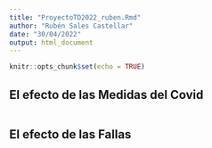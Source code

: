 ```yaml
---
title: "ProyectoTD2022_ruben.Rmd"
author: "Rubén Sales Castellar"
date: "30/04/2022"
output: html_document
---
```


```r
knitr::opts_chunk$set(echo = TRUE)
```

## El efecto de las Medidas del Covid

```r

```

## El efecto de las Fallas

```r

```
